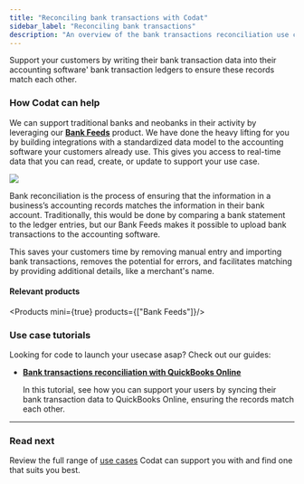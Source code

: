 ---
title: "Reconciling bank transactions with Codat"
sidebar_label: "Reconciling bank transactions"
description: "An overview of the bank transactions reconciliation use case supported by Codat"
---


Support your customers by writing their bank transaction data into their accounting software' bank transaction ledgers to ensure these records match each other.

### How Codat can help

We can support traditional banks and neobanks in their activity by leveraging our **[Bank Feeds](/bank-feeds/overview)** product. We have done the heavy lifting for you by building integrations with a standardized data model to the accounting software your customers already use. This gives you access to real-time data that you can read, create, or update to support your use case.

![](/img/use-cases/summary-pages/6c7b9e84-bank-reconciliation.png)

Bank reconciliation is the process of ensuring that the information in a business’s accounting records matches the information in their bank account. Traditionally, this would be done by comparing a bank statement to the ledger entries, but our Bank Feeds makes it possible to upload bank transactions to the accounting software.

This saves your customers time by removing manual entry and importing bank transactions, removes the potential for errors, and facilitates matching by providing additional details, like a merchant's name. 

#### Relevant products

<Products mini={true} products={["Bank Feeds"]}/>

### Use case tutorials

Looking for code to launch your usecase asap? Check out our guides:

- **[Bank transactions reconciliation with QuickBooks Online](/bank-feeds/guides/bank-feeds-tutorial)**

  In this tutorial, see how you can support your users by syncing their bank transaction data to QuickBooks Online, ensuring the records match each other. 

---

### Read next

Review the full range of [use cases](/usecases/overview) Codat can support you with and find one that suits you best.
